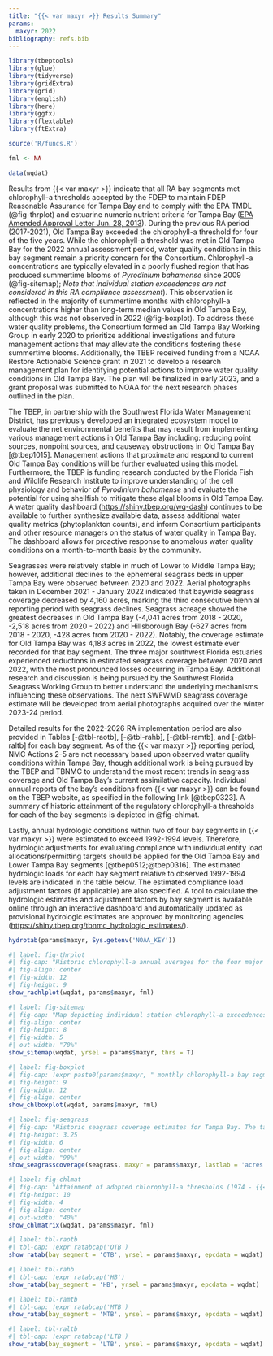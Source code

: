 ```yaml
---
title: "{{< var maxyr >}} Results Summary"
params:
  maxyr: 2022
bibliography: refs.bib
---
```


```r
library(tbeptools)
library(glue)
library(tidyverse)
library(gridExtra)
library(grid)
library(english)
library(here)
library(ggfx)
library(flextable)
library(ftExtra)

source('R/funcs.R')

fml <- NA

data(wqdat)
```

Results from {{< var maxyr >}} indicate that all RA bay segments met chlorophyll-a thresholds accepted by the FDEP to maintain FDEP Reasonable Assurance for Tampa Bay and to comply with the EPA TMDL (@fig-thrplot) and estuarine numeric nutrient criteria for Tampa Bay ([EPA Amended Approval Letter Jun. 28, 2013](https://www.epa.gov/sites/default/files/2015-04/documents/florida-amended-determination.pdf)). During the previous RA period (2017-2021), Old Tampa Bay exceeded the chlorophyll-a threshold for four of the five years.  While the chlorophyll-a threshold was met in Old Tampa Bay for the 2022 annual assessment period, water quality conditions in this bay segment remain a priority concern for the Consortium.  Chlorophyll-a concentrations are typically elevated in a poorly flushed region that has produced summertime blooms of *Pyrodinium bahamense* since 2009 (@fig-sitemap); *Note that individual station exceedences are not considered in this RA compliance assessment*). This observation is reflected in the majority of summertime months with chlorophyll-a concentrations higher than long-term median values in Old Tampa Bay, although this was not observed in 2022 (@fig-boxplot). To address these water quality problems, the Consortium formed an Old Tampa Bay Working Group in early 2020 to prioritize additional investigations and future management actions that may alleviate the conditions fostering these summertime blooms. Additionally, the TBEP received funding from a NOAA Restore Actionable Science grant in 2021 to develop a research management plan for identifying potential actions to improve water quality conditions in Old Tampa Bay. The plan will be finalized in early 2023, and a grant proposal was submitted to NOAA for the next research phases outlined in the plan.

The TBEP, in partnership with the Southwest Florida Water Management District, has previously developed an integrated ecosystem model to evaluate the net environmental benefits that may result from implementing various management actions in Old Tampa Bay including: reducing point sources, nonpoint sources, and causeway obstructions in Old Tampa Bay [@tbep1015]. Management actions that proximate and respond to current Old Tampa Bay conditions will be further evaluated using this model. Furthermore, the TBEP is funding research conducted by the Florida Fish and Wildlife Research Institute to improve understanding of the cell physiology and behavior of *Pyrodinium bahamense* and evaluate the potential for using shellfish to mitigate these algal blooms in Old Tampa Bay.  A water quality dashboard ([https://shiny.tbep.org/wq-dash](https://shiny.tbep.org/wq-dash)) continues to be available to further synthesize available data, assess additional water quality metrics (phytoplankton counts), and inform Consortium participants and other resource managers on the status of water quality in Tampa Bay. The dashboard allows for proactive response to anomalous water quality conditions on a month-to-month basis by the community.

Seagrasses were relatively stable in much of Lower to Middle Tampa Bay; however, additional declines to the ephemeral seagrass beds in upper Tampa Bay were observed between 2020 and 2022. Aerial photographs taken in December 2021 - January 2022 indicated that baywide seagrass coverage decreased by 4,160 acres, marking the third consecutive biennial reporting period with seagrass declines. Seagrass acreage showed the greatest decreases in Old Tampa Bay (-4,041 acres from 2018 - 2020, -2,518 acres from 2020 - 2022) and Hillsborough Bay (-627 acres from 2018 - 2020, -428 acres from 2020 - 2022). Notably, the coverage estimate for Old Tampa Bay was 4,183 acres in 2022, the lowest estimate ever recorded for that bay segment.  The three major southwest Florida estuaries experienced reductions in estimated seagrass coverage between 2020 and 2022, with the most pronounced losses occurring in Tampa Bay. Additional research and discussion is being pursued by the Southwest Florida Seagrass Working Group to better understand the underlying mechanisms influencing these observations. The next SWFWMD seagrass coverage estimate will be developed from aerial photographs acquired over the winter 2023-24 period.

Detailed results for the 2022-2026 RA implementation period are also provided in Tables [-@tbl-raotb], [-@tbl-rahb], [-@tbl-ramtb], and [-@tbl-raltb] for each bay segment. As of the {{< var maxyr >}} reporting period, NMC Actions 2-5 are not necessary based upon observed water quality conditions within Tampa Bay, though additional work is being pursued by the TBEP and TBNMC to understand the most recent trends in seagrass coverage and Old Tampa Bay's current assimilative capacity. Individual annual reports of the bay’s conditions from {{< var maxyr >}} can be found on the TBEP website, as specified in the following link [@tbep0323]. A summary of historic attainment of the regulatory chlorophyll-a thresholds for each of the bay segments is depicted in @fig-chlmat.

Lastly, annual hydrologic conditions within two of four bay segments in {{< var maxyr >}} were estimated to exceed 1992-1994 levels. Therefore, hydrologic adjustments for evaluating compliance with individual entity load allocations/permitting targets should be applied for the Old Tampa Bay and Lower Tampa Bay segments [@tbep0512;@tbep0316]. The estimated hydrologic loads for each bay segment relative to observed 1992-1994 levels are indicated in the table below. The estimated compliance load adjustment factors (if applicable) are also specified. A tool to calculate the hydrologic estimates and adjustment factors by bay segment is available online through an interactive dashboard and automatically updated as provisional hydrologic estimates are approved by monitoring agencies  (<https://shiny.tbep.org/tbnmc_hydrologic_estimates/>).

```r
hydrotab(params$maxyr, Sys.getenv('NOAA_KEY'))
```

```r
#| label: fig-thrplot
#| fig-cap: "Historic chlorophyll-a annual averages for the four major bay segments of Tampa Bay. Annual averages in {{< var maxyr >}} were below the regulatory thresholds developed under the Tampa Nitrogen Management Consortium’s nutrient management strategy in all four bay segments. Vertical grey bars indicate the the 2022-2026 Reasonable Assurance compliance assessment period Data source: EPCHC."
#| fig-align: center
#| fig-width: 12
#| fig-height: 9
show_rachlplot(wqdat, params$maxyr, fml)
```

```r
#| label: fig-sitemap
#| fig-cap: "Map depicting individual station chlorophyll-a exceedences in Tampa Bay relative to FDEP regulatory thresholds for chlorophyll-a in {{< var maxyr >}}. *Note individual station exceedences do not indicate failed compliance at the bay segment scale.*"
#| fig-align: center
#| fig-height: 8
#| fig-width: 5
#| out-width: "70%"
show_sitemap(wqdat, yrsel = params$maxyr, thrs = T)
```

```r
#| label: fig-boxplot
#| fig-cap: !expr paste0(params$maxyr, " monthly chlorophyll-a bay segment means (red dots) compared to monthly distributions from 1972-", params$maxyr -  1, " (box plots and black dots).  Boxes encompass the 25th and 75th percentiles, while whiskers bound the interquartile range. Dots beyond the whiskers represent outliers throughout the 1972-", params$maxyr -1, " sample period.")
#| fig-height: 9
#| fig-width: 12
#| fig-align: center
show_chlboxplot(wqdat, params$maxyr, fml)
```

```r
#| label: fig-seagrass
#| fig-cap: "Historic seagrass coverage estimates for Tampa Bay. The target coverage of 38,000 acres was changed to 40,000 acres in 2020 to reflect programmatic goals in the 2020 Habitat Master Plan Update ([TBEP #07-20](https://drive.google.com/file/d/1Hp0l_qtbxp1JxKJoGatdyuANSzQrpL0I/view?usp=drivesdk)). Data source: TBEP & SWFWMD."
#| fig-height: 3.25
#| fig-width: 6
#| fig-align: center
#| out-width: "90%"
show_seagrasscoverage(seagrass, maxyr = params$maxyr, lastlab = 'acres (Provisional)')
```

```r
#| label: fig-chlmat
#| fig-cap: "Attainment of adopted chlorophyll-a thresholds (1974 - {{< var maxyr >}}) in the four major bay segments.  Green (yes) indicates that average annual chlorophyll-a thresholds were met; red (no) indicates that threshold levels were not met.  Grey line is the beginning of the current Reasonable Assurance implementation period. Data source:  EPCHC."
#| fig-height: 10
#| fig-width: 4
#| fig-align: center
#| out-width: "40%"
show_chlmatrix(wqdat, params$maxyr, fml)
```

```r
#| label: tbl-raotb
#| tbl-cap: !expr ratabcap('OTB')
show_ratab(bay_segment = 'OTB', yrsel = params$maxyr, epcdata = wqdat)
```

```r
#| label: tbl-rahb
#| tbl-cap: !expr ratabcap('HB')
show_ratab(bay_segment = 'HB', yrsel = params$maxyr, epcdata = wqdat)
```

```r
#| label: tbl-ramtb
#| tbl-cap: !expr ratabcap('MTB')
show_ratab(bay_segment = 'MTB', yrsel = params$maxyr, epcdata = wqdat)
```

```r
#| label: tbl-raltb
#| tbl-cap: !expr ratabcap('LTB')
show_ratab(bay_segment = 'LTB', yrsel = params$maxyr, epcdata = wqdat)
```
